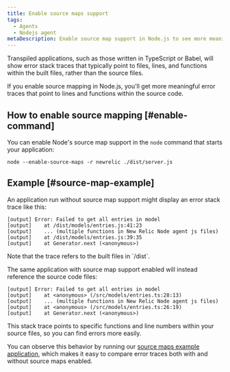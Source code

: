 ```yaml
---
title: Enable source maps support
tags:
  - Agents
  - Nodejs agent
metaDescription: Enable source map support in Node.js to see more meaningful error traces.
---
```


Transpiled applications, such as those written in TypeScript or Babel, will show error stack traces that typically point to files, lines, and functions within the built files, rather than the source files.

If you enable source mapping in Node.js, you'll get more meaningful error traces that point to lines and functions within the source code.
## How to enable source mapping [#enable-command]

You can enable Node's source map support in the `node` command that starts your application:

  ```shell
  node --enable-source-maps -r newrelic ./dist/server.js
  ```
## Example [#source-map-example]

An application run without source map support might display an error stack trace like this:

```shell
[output] Error: Failed to get all entries in model
[output]    at /dist/models/entries.js:41:23
[output]    ... (multiple functions in New Relic Node agent js files)
[output]    at /dist/models/entries.js:39:35
[output]    at Generator.next (<anonymous>)
```
<Callout variant="tip">
  Note that the trace refers to the built files in `/dist`.
</Callout>

The same application with source map support enabled will instead reference the source code files:

```shell
[output] Error: Failed to get all entries in model
[output]    at <anonymous> (/src/models/entries.ts:28:13)
[output]    ... (multiple functions in New Relic Node agent js files)
[output]    at <anonymous> (/src/models/entries.ts:26:19)
[output]    at Generator.next (<anonymous>)
```
This stack trace points to specific functions and line numbers within your source files, so you can find errors more easily.

You can observe this behavior by running our [source maps example application](https://github.com/newrelic/newrelic-node-examples/tree/main/source-maps), which makes it easy to compare error traces both with and without source maps enabled.

